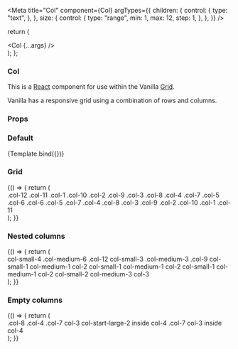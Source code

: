 

<Meta
  title="Col"
  component={Col}
  argTypes={{
    children: {
      control: {
        type: "text",
      },
    },
    size: {
      control: {
        type: "range",
        min: 1,
        max: 12,
        step: 1,
      },
    },
  }}
/>

  return (
    <div className="grid-demo">
      <Row>
        <Col {...args} />
      </Row>
    </div>
  );
};

### Col

This is a [React](https://reactjs.org/) component for use within the Vanilla [Grid](https://docs.vanillaframework.io/patterns/grid/).

Vanilla has a responsive grid using a combination of rows and columns.

### Props

<ArgsTable of={Col} />

### Default

<Canvas>
  <Story name="Default" args={{ children: "Hi, I'm Col.", size: 12 }}>
    {Template.bind({})}
  </Story>
</Canvas>

### Grid

<Canvas>
  <Story name="Grid">
    {() => {
      return (
        <div className="grid-demo">
          <Row>
            <Col size={12}>
              <span>.col-12</span>
            </Col>
          </Row>
          <Row>
            <Col size={11}>
              <span>.col-11</span>
            </Col>
            <Col size={1}>
              <span>.col-1</span>
            </Col>
          </Row>
          <Row>
            <Col size={10}>
              <span>.col-10</span>
            </Col>
            <Col size={2}>
              <span>.col-2</span>
            </Col>
          </Row>
          <Row>
            <Col size={9}>
              <span>.col-9</span>
            </Col>
            <Col size={3}>
              <span>.col-3</span>
            </Col>
          </Row>
          <Row>
            <Col size={8}>
              <span>.col-8</span>
            </Col>
            <Col size={4}>
              <span>.col-4</span>
            </Col>
          </Row>
          <Row>
            <Col size={7}>
              <span>.col-7</span>
            </Col>
            <Col size={5}>
              <span>.col-5</span>
            </Col>
          </Row>
          <Row>
            <Col size={6}>
              <span>.col-6</span>
            </Col>
            <Col size={6}>
              <span>.col-6</span>
            </Col>
          </Row>
          <Row>
            <Col size={5}>
              <span>.col-5</span>
            </Col>
            <Col size={7}>
              <span>.col-7</span>
            </Col>
          </Row>
          <Row>
            <Col size={4}>
              <span>.col-4</span>
            </Col>
            <Col size={8}>
              <span>.col-8</span>
            </Col>
          </Row>
          <Row>
            <Col size={3}>
              <span>.col-3</span>
            </Col>
            <Col size={9}>
              <span>.col-9</span>
            </Col>
          </Row>
          <Row>
            <Col size={2}>
              <span>.col-2</span>
            </Col>
            <Col size={10}>
              <span>.col-10</span>
            </Col>
          </Row>
          <Row>
            <Col size={1}>
              <span>.col-1</span>
            </Col>
            <Col size={11}>
              <span>.col-11</span>
            </Col>
          </Row>
        </div>
      );
    }}
  </Story>
</Canvas>

### Nested columns

<Canvas>
  <Story name="Nested columns">
    {() => {
      return (
        <div className="grid-demo">
          <Row>
            <Col small={4} medium={6} size={12}>
              col-small-4 .col-medium-6 .col-12
              <Row>
                <Col small={3} medium={3} size={9}>
                  col-small-3 .col-medium-3 .col-9
                  <Row>
                    <Col small={1} medium={1} size={2}>
                      col-small-1 col-medium-1 col-2
                    </Col>
                    <Col small={1} medium={1} size={3}>
                      col-small-1 col-medium-1 col-2
                    </Col>
                    <Col small={1} medium={1} size={3}>
                      col-small-1 col-medium-1 col-2
                    </Col>
                  </Row>
                </Col>
                <Col small={1} medium={3} size={3}>
                  col-small-2 col-medium-3 col-3
                </Col>
              </Row>
            </Col>
          </Row>
        </div>
      );
    }}
  </Story>
</Canvas>

### Empty columns

<Canvas>
  <Story name="Empty columns">
    {() => {
      return (
        <div className="grid-demo">
          <Row>
            <Col size={8}>.col-8</Col>
            <Col size={4}>.col-4</Col>
          </Row>
          <Row>
            <Col size={7}>.col-7</Col>
            <Col size={4}>
              <Row>
                <Col size={3} emptyLarge={2}>
                  col-3 col-start-large-2 inside col-4
                </Col>
              </Row>
            </Col>
          </Row>
          <Row>
            <Col size={7}>.col-7</Col>
            <Col size={4}>
              <Row>
                <Col size={3}>col-3 inside col-4</Col>
              </Row>
            </Col>
          </Row>
        </div>
      );
    }}
  </Story>
</Canvas>
